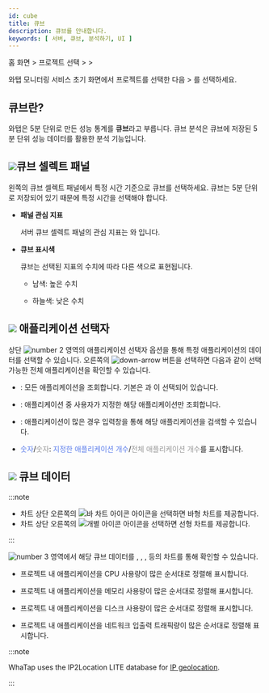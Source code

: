 ```yaml
---
id: cube
title: 큐브
description: 큐브를 안내합니다. 
keywords: [ 서버, 큐브, 분석하기, UI ]
---
```




홈 화면 &gt; 프로젝트 선택 &gt; <Cmdname sid="side_analysis" className="uitext" /> &gt; <Cmdname sid="side_serverCube" className="uitext" />

와탭 모니터링 서비스 초기 화면에서 프로젝트를 선택한 다음 <Cmdname sid="side_analysis" className="uitext" /> &gt; <Cmdname sid="side_serverCube" className="uitext" />를 선택하세요. 

## 큐브란?

와탭은 5분 단위로 만든 성능 통계를 **큐브**라고 부릅니다. 큐브 분석은 큐브에 저장된 5분 단위 성능 데이터를 활용한 분석 기능입니다.

<ImgLang img='cube.png' desc='큐브'/>

## ![](/img/number-01.png)큐브 셀렉트 패널

왼쪽의 큐브 셀렉트 패널에서 특정 시간 기준으로 큐브를 선택하세요. 큐브는 5분 단위로 저장되어 있기 때문에 특정 시간을 선택해야 합니다. 

* **패널 관심 지표**

  서버 큐브 셀렉트 패널의 관심 지표는 <Cmdname sid="cpu" className="uitext" />와 <Cmdname sid="memory" className="uitext" />입니다.

* **큐브 표시색**

  큐브는 선택된 지표의 수치에 따라 다른 색으로 표현됩니다.

  * <span class='highfg'>남색</span>: <span class='highfg'>높은 수치</span>

  * <span class='lowfg'>하늘색</span>: <span class='lowfg'>낮은 수치</span>

## ![](/img/number-02.png) 애플리케이션 선택자

상단 ![number 2](/img/number-02.png) 영역의 애플리케이션 선택자 옵션을 통해 특정 애플리케이션의 데이터를 선택할 수 있습니다. 오른쪽의 ![down-arrow](/img/down-arrow.svg) 버튼을 선택하면 다음과 같이 선택 가능한 전체 애플리케이션을 확인할 수 있습니다. 

<ImgLang img='cube-select-app.png' desc='큐브 애플리케이션 셀렉터'/>

* <Cmdname sid="select_all" className="uitext" />: 모든 애플리케이션을 조회합니다. 기본은 <Cmdname sid="select_all" className="uitext" />과 <Cmdname sid="oid_active" className="uitext" />이 선택되어 있습니다. 

* <Cmdname sid="checked_only" className="uitext" />: 애플리케이션 중 사용자가 지정한 해당 애플리케이션만 조회합니다. 

* <Cmdname sid="search" className="uitext" />: 애플리케이션이 많은 경우 입력창을 통해 해당 애플리케이션을 검색할 수 있습니다.

* <font color='5B7DEC'>숫자</font>/<font color='979797'>숫자</font>: <font color='5B7DEC'>지정한 애플리케이션 개수</font>/<font color='979797'>전체 애플리케이션 개수</font>를 표시합니다.

## ![](/img/number-03.png) 큐브 데이터

:::note

* 차트 상단 오른쪽의 ![바 차트 아이콘](/img/ic-dashboard-bar-chart.svg) 아이콘을 선택하면 바형 차트를 제공합니다. 
* 차트 상단 오른쪽의 ![개별 아이콘](/img/ic-multiline-chart.svg) 아이콘을 선택하면 선형 차트를 제공합니다.

:::

![number 3](/img/number-03.png) 영역에서 해당 큐브 데이터를 <Cmdname sid="cpu" className="uitext" />, <Cmdname sid="memory" className="uitext" />, <Cmdname sid="disk" className="uitext" />, <Cmdname sid="network" className="uitext" /> 등의 차트를 통해 확인할 수 있습니다.

* <Cmdname sid="cpu" className="uitext" />

  프로젝트 내 애플리케이션을 CPU 사용량이 많은 순서대로 정렬해 표시합니다. 

* <Cmdname sid="memory" className="uitext" />

  프로젝트 내 애플리케이션을 메모리 사용량이 많은 순서대로 정렬해 표시합니다.

* <Cmdname sid="disk" className="uitext" />

  프로젝트 내 애플리케이션을 디스크 사용량이 많은 순서대로 정렬해 표시합니다.

* <Cmdname sid="network" className="uitext" />

  프로젝트 내 애플리케이션을 네트워크 입출력 트래픽량이 많은 순서대로 정렬해 표시합니다.

:::note

WhaTap uses the IP2Location LITE database for [IP geolocation](https://lite.ip2location.com).

:::